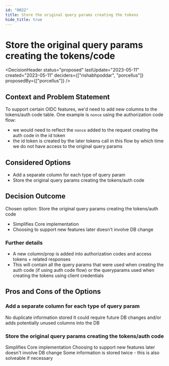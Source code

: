 ```yaml
---
id: "0022"
title: Store the original query params creating the tokens
hide_title: true
---
```



# Store the original query params creating the tokens/code

<DecisionHeader status="proposed" lastUpdate="2023-05-11" created="2023-05-11" deciders={["rishabhpoddar", "porcellus"]} proposedBy={["porcellus"]} />

## Context and Problem Statement

To support certain OIDC features, we'd need to add new columns to the tokens/auth code table.
One example is `nonce` using the authorization code flow:
- we would need to reflect the `nonce` added to the request creating the auth code in the id token
- the id token is created by the later tokens call in this flow by which time we do not have access to the original query params

## Considered Options

* Add a separate column for each type of query param
* Store the original query params creating the tokens/auth code

## Decision Outcome

Chosen option: Store the original query params creating the tokens/auth code

* Simplifies Core implementation
* Choosing to support new features later doesn't involve DB change

### Further details

- A new column/prop is added into authorization codes and access tokens + related responses
- This will contain all the query params that were used when creating the auth code (if using auth code flow) or the queryparams used when creating the tokens using client credentials

## Pros and Cons of the Options

### Add a separate column for each type of query param

<ArgumentPro> No duplicate information stored </ArgumentPro>
<ArgumentCon> It could require future DB changes and/or adds potentially unused columns into the DB </ArgumentCon>

### Store the original query params creating the tokens/auth code

<ArgumentPro> Simplifies Core implementation </ArgumentPro>
<ArgumentPro> Choosing to support new features later doesn't involve DB change </ArgumentPro>
<ArgumentCon> Some information is stored twice - this is also solveable if necessary </ArgumentCon>
